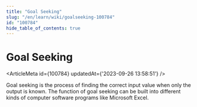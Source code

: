 ```yaml
---
title: "Goal Seeking"
slug: "/en/learn/wiki/goalseeking-100784"
id: "100784"
hide_table_of_contents: true
---
```



# Goal Seeking

<ArticleMeta id={100784} updatedAt={'2023-09-26 13:58:51'} />
<div className='border-solid border-b border-t-0 my-4 border-[var(--ifm-color-gray-300)]' />

Goal seeking is the process of finding the correct input value when only the output is known. The function of goal seeking can be built into different kinds of computer software programs like Microsoft Excel.

